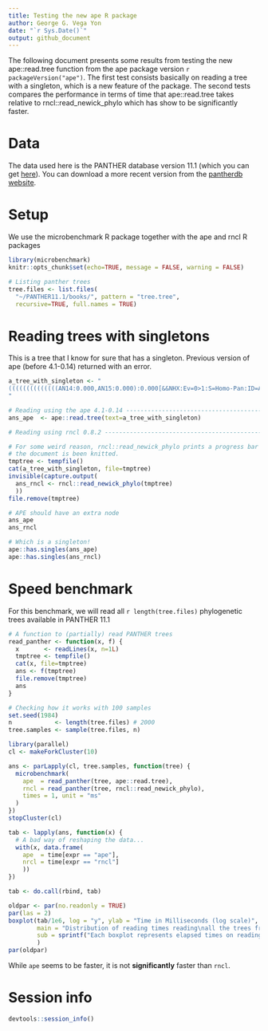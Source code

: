 ```yaml
---
title: Testing the new ape R package
author: George G. Vega Yon
date: "`r Sys.Date()`"
output: github_document
---
```


The following document presents some results from testing the new ape::read.tree function from the ape package version `r packageVersion("ape")`. The first test consists basically on reading a tree with a singleton, which is a new feature of the package. The second tests compares the performance in terms of time that ape::read.tree takes relative to rncl::read_newick_phylo which has show to be significantly faster.

# Data

The data used here is the PANTHER database version 11.1 (which you can get [here](ftp://ftp.pantherdb.org/panther_library/11.1/)). You can download a more recent version from the [pantherdb website](http://www.pantherdb.org/downloads/).

# Setup

We use the microbenchmark R package together with the ape and rncl R packages

```r
library(microbenchmark)
knitr::opts_chunk$set(echo=TRUE, message = FALSE, warning = FALSE)
```


```r
# Listing panther trees
tree.files <- list.files(
  "~/PANTHER11.1/books/", pattern = "tree.tree",
  recursive=TRUE, full.names = TRUE)

```

# Reading trees with singletons

This is a tree that I know for sure that has a singleton. Previous version of ape (before 4.1-0.14) returned with an error.

```r
a_tree_with_singleton <- "
((((((((((((((AN14:0.000,AN15:0.000):0.000[&&NHX:Ev=0>1:S=Homo-Pan:ID=AN13],(AN17:0.000,AN18:0.000):0.000[&&NHX:Ev=0>1:S=Murinae:ID=AN16]):0.000[&&NHX:Ev=0>1:S=Euarchontoglires:ID=AN12],(AN20:0.000,AN21:0.000):0.000[&&NHX:Ev=0>1:S=Laurasiatheria:ID=AN19]):0.000[&&NHX:Ev=0>1:S=Eutheria:ID=AN11],AN22:0.004):0.003[&&NHX:Ev=0>1:S=Mammalia:ID=AN10],AN23:0.000):0.014[&&NHX:Ev=0>1:S=Amniota:ID=AN9],AN24:0.017):0.021[&&NHX:Ev=0>1:S=Tetrapoda:ID=AN8],((AN27:0.066,AN28:0.052):0.010[&&NHX:Ev=1>0:ID=AN26],(AN30:0.031,AN31:0.014):0.003[&&NHX:Ev=1>0:ID=AN29]):0.021[&&NHX:Ev=0>1:S=Teleostei:ID=AN25]):0.147[&&NHX:Ev=0>1:S=Osteichthyes:ID=AN7],AN32:0.194):0.104[&&NHX:Ev=0>1:S=Deuterostomia:ID=AN6],((AN35:0.020,AN36:0.038):0.416[&&NHX:Ev=0>1:S=Caenorhabditis:ID=AN34],((AN39:0.119,AN40:0.131):0.154[&&NHX:Ev=0>1:S=Insecta:ID=AN38],AN41:0.317):0.104[&&NHX:Ev=0>1:S=Arthropoda:ID=AN37]):0.118[&&NHX:Ev=0>1:S=Ecdysozoa:ID=AN33],AN42:0.381):0.594[&&NHX:Ev=0>1:S=Bilateria:ID=AN5],AN43:2.000):0.414[&&NHX:Ev=0>1:S=Eumetazoa:ID=AN4],((((((((AN52:0.484,AN53:0.427):0.418[&&NHX:Ev=0>1:S=Saccharomycetaceae:ID=AN51],AN54:0.733):0.320[&&NHX:Ev=0>1:S=Saccharomycetaceae-Candida:ID=AN50],AN55:0.808):0.290[&&NHX:Ev=0>1:S=Saccharomycetales:ID=AN49],(AN57:0.793,((AN60:0.206,AN61:0.186):0.143[&&NHX:Ev=0>1:S=Sordariomyceta:ID=AN59],AN62:0.331):0.332[&&NHX:Ev=0>1:S=Sordariomycetes-Leotiomycetes:ID=AN58]):0.467[&&NHX:Ev=0>1:S=Pezizomycotina:ID=AN56]):0.432[&&NHX:Ev=0>1:S=Pezizomycotina-Saccharomycotina:ID=AN48],AN63:0.864):0.223[&&NHX:Ev=0>1:S=Ascomycota:ID=AN47],(AN65:0.613,AN66:0.930,AN67:0.755):0.332[&&NHX:Ev=0>1:S=Basidiomycota:ID=AN64]):0.618[&&NHX:Ev=0>1:S=Dikarya:ID=AN46],((((((AN74:0.337,AN75:0.406):0.298[&&NHX:Ev=0>1:S=Saccharomycetaceae:ID=AN73],AN76:0.578):0.338[&&NHX:Ev=0>1:S=Saccharomycetaceae-Candida:ID=AN72],AN77:0.567):0.304[&&NHX:Ev=0>1:S=Saccharomycetales:ID=AN71],(AN79:0.379,((AN82:0.398,AN83:0.403):0.191[&&NHX:Ev=0>1:S=Sordariomyceta:ID=AN81],AN84:0.366):0.140[&&NHX:Ev=0>1:S=Sordariomycetes-Leotiomycetes:ID=AN80]):0.457[&&NHX:Ev=0>1:S=Pezizomycotina:ID=AN78]):0.331[&&NHX:Ev=0>1:S=Pezizomycotina-Saccharomycotina:ID=AN70],AN85:0.737):0.128[&&NHX:Ev=0>1:S=Ascomycota:ID=AN69],(AN87:0.599,AN88:0.698):0.161[&&NHX:Ev=0>1:S=Basidiomycota:ID=AN86]):0.398[&&NHX:Ev=0>1:S=Dikarya:ID=AN68]):0.117[&&NHX:Ev=1>0:ID=AN45],(AN90:0.984,AN91:0.893):0.158[&&NHX:Ev=1>0:ID=AN89]):0.262[&&NHX:Ev=0>1:S=Fungi:ID=AN44]):0.394[&&NHX:Ev=0>1:S=Opisthokonts:ID=AN3],(AN93:0.457,AN94:0.462):0.860[&&NHX:Ev=0>1:S=Dictyostelium:ID=AN92]):0.301[&&NHX:Ev=0>1:S=Unikonts:ID=AN2],AN95:1.440,AN96:2.000):2.000[&&NHX:Ev=0>1:S=Eukaryota:ID=AN1])[&&NHX:Ev=1>0:ID=AN0];
"

# Reading using the ape 4.1-0.14 -----------------------------------------------
ans_ape  <- ape::read.tree(text=a_tree_with_singleton)

# Reading using rncl 0.8.2 -----------------------------------------------------

# For some weird reason, rncl::read_newick_phylo prints a progress bar when
# the document is been knitted.
tmptree <- tempfile()
cat(a_tree_with_singleton, file=tmptree)
invisible(capture.output(
  ans_rncl <- rncl::read_newick_phylo(tmptree)
  ))
file.remove(tmptree)

# APE should have an extra node
ans_ape
ans_rncl

# Which is a singleton!
ape::has.singles(ans_ape)
ape::has.singles(ans_rncl)
```


# Speed benchmark

For this benchmark, we will read all `r length(tree.files)` phylogenetic trees available in PANTHER 11.1

```r

# A function to (partially) read PANTHER trees
read_panther <- function(x, f) {
  x       <- readLines(x, n=1L)
  tmptree <- tempfile()
  cat(x, file=tmptree)
  ans <- f(tmptree)
  file.remove(tmptree)
  ans
}

# Checking how it works with 100 samples
set.seed(1984)
n            <- length(tree.files) # 2000
tree.samples <- sample(tree.files, n)

library(parallel)
cl <- makeForkCluster(10)

ans <- parLapply(cl, tree.samples, function(tree) {
  microbenchmark(
    ape  = read_panther(tree, ape::read.tree),
    rncl = read_panther(tree, rncl::read_newick_phylo),
    times = 1, unit = "ms"
  )
})
stopCluster(cl)

tab <- lapply(ans, function(x) {
  # A bad way of reshaping the data...
  with(x, data.frame(
    ape  = time[expr == "ape"],
    nrcl = time[expr == "rncl"]
    ))
})

tab <- do.call(rbind, tab)
```

```r
oldpar <- par(no.readonly = TRUE)
par(las = 2)
boxplot(tab/1e6, log = "y", ylab = "Time in Milliseconds (log scale)",
        main = "Distribution of reading times reading\nall the trees from PANTHER 11.1",
        sub = sprintf("Each boxplot represents elapsed times on reading %i trees.", length(tree.files))
        )
par(oldpar)

```

While `ape` seems to be faster, it is not __significantly__ faster than `rncl`.

# Session info

```r
devtools::session_info()
```

